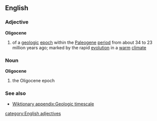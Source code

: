 ==English==
===Adjective===
{{wikipedia}}
'''Oligocene'''
#{{geology}} of a [[geologic]] [[epoch]] within the [[Paleogene]] [[period]] from about 34 to 23 million years ago; marked by the rapid [[evolution]] in a [[warm]] [[climate]]

===Noun===
'''Oligocene'''
#{{geology}} the Oligocene epoch
===See also===
*[[Wiktionary appendix:Geologic timescale]]
[[category:English adjectives]]